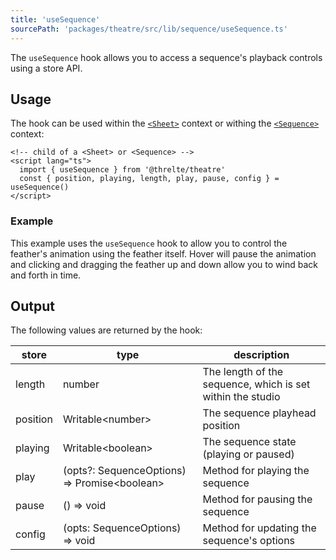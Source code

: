 ```yaml
---
title: 'useSequence'
sourcePath: 'packages/theatre/src/lib/sequence/useSequence.ts'
---
```


The `useSequence` hook allows you to access a sequence's playback controls using a store API.

## Usage

The hook can be used within the [`<Sheet>`](/reference/theatre/sheet) context or withing the [`<Sequence>`](/reference/theatre/sequence) context:

```svelte
<!-- child of a <Sheet> or <Sequence> -->
<script lang="ts">
  import { useSequence } from '@threlte/theatre'
  const { position, playing, length, play, pause, config } = useSequence()
</script>
```

### Example

This example uses the `useSequence` hook to allow you to control the feather's animation using the feather itself. Hover will pause the animation and clicking and dragging the feather up and down allow you to wind back and forth in time.

<Example path="theatre/use-sequence" />

## Output

The following values are returned by the hook:

| store    | type                                           | description                                                |
| -------- | ---------------------------------------------- | ---------------------------------------------------------- |
| length   | number                                         | The length of the sequence, which is set within the studio |
| position | Writable\<number\>                             | The sequence playhead position                             |
| playing  | Writable\<boolean\>                            | The sequence state (playing or paused)                     |
| play     | (opts?: SequenceOptions) => Promise\<boolean\> | Method for playing the sequence                            |
| pause    | () => void                                     | Method for pausing the sequence                            |
| config   | (opts: SequenceOptions) => void                | Method for updating the sequence's options                 |
